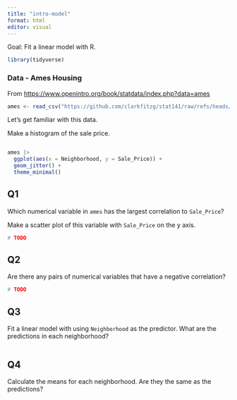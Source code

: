 ```yaml
---
title: "intro-model"
format: html
editor: visual
---
```


Goal: Fit a linear model with R.

```r
library(tidyverse)
```

### Data - Ames Housing

From <https://www.openintro.org/book/statdata/index.php?data=ames>

```r
ames <- read_csv("https://github.com/clarkfitzg/stat141/raw/refs/heads/main/data/ames2.csv")
```

Let's get familiar with this data.

Make a histogram of the sale price.

```r

```

```r
ames |> 
  ggplot(aes(x = Neighborhood, y = Sale_Price)) +
  geom_jitter() +
  theme_minimal()
```

## Q1

Which numerical variable in `ames` has the largest correlation to `Sale_Price`?

Make a scatter plot of this variable with `Sale_Price` on the y axis.

```r
# TODO
```

## Q2

Are there any pairs of numerical variables that have a negative correlation?

```r
# TODO
```

## Q3

Fit a linear model with using `Neighborhood` as the predictor. What are the predictions in each neighborhood?

```r

```

## Q4

Calculate the means for each neighborhood. Are they the same as the predictions?

```r

```

